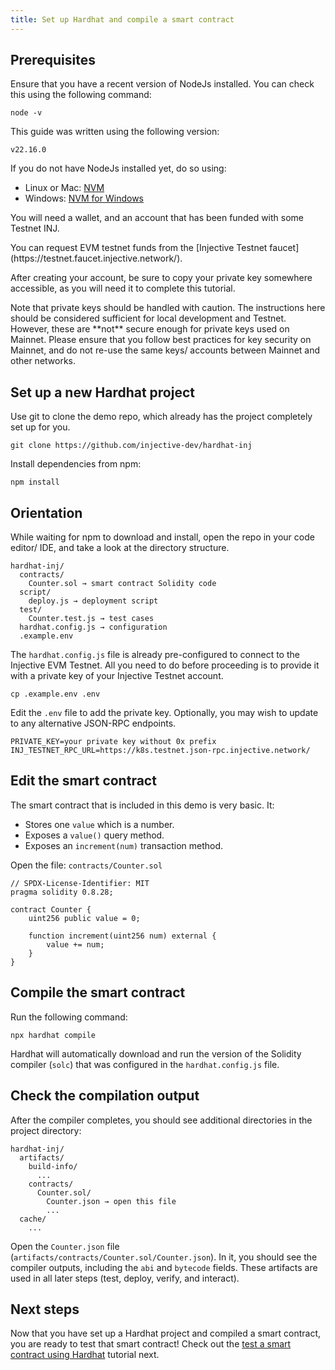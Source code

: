```yaml
---
title: Set up Hardhat and compile a smart contract
---
```


## Prerequisites

Ensure that you have a recent version of NodeJs installed.
You can check this using the following command:

```shell
node -v
```

This guide was written using the following version:

```text
v22.16.0
```

If you do not have NodeJs installed yet, do so using:

- Linux or Mac: [NVM](https://github.com/nvm-sh/nvm)
- Windows: [NVM for Windows](https://github.com/coreybutler/nvm-windows)

You will need a wallet, and an account that has been funded with some Testnet INJ.

<Callout icon="info" color="#07C1FF" iconType="regular">
You can request EVM testnet funds from the [Injective Testnet faucet](https://testnet.faucet.injective.network/).
</Callout>

After creating your account, be sure to copy your private key somewhere accessible, as you will need it to complete this tutorial.

<Callout icon="info" color="#07C1FF" iconType="regular">
Note that private keys should be handled with caution.
The instructions here should be considered sufficient for local development and Testnet.
However, these are **not** secure enough for private keys used on Mainnet.
Please ensure that you follow best practices for key security on Mainnet, and do not re-use the same keys/ accounts between Mainnet and other networks.
</Callout>

## Set up a new Hardhat project

Use git to clone the demo repo, which already has the project completely set up for you.

```shell
git clone https://github.com/injective-dev/hardhat-inj
```

Install dependencies from npm:

```shell
npm install
```

## Orientation

While waiting for npm to download and install, open the repo in your code editor/ IDE, and take a look at the directory structure.

```text
hardhat-inj/
  contracts/
    Counter.sol → smart contract Solidity code
  script/
    deploy.js → deployment script
  test/
    Counter.test.js → test cases
  hardhat.config.js → configuration
  .example.env
```

The `hardhat.config.js` file is already pre-configured to connect to the Injective EVM Testnet.
All you need to do before proceeding is to provide it with a private key of your Injective Testnet account.

```shell
cp .example.env .env
```

Edit the `.env` file to add the private key.
Optionally, you may wish to update to any alternative JSON-RPC endpoints.

```shell
PRIVATE_KEY=your private key without 0x prefix
INJ_TESTNET_RPC_URL=https://k8s.testnet.json-rpc.injective.network/

```

## Edit the smart contract

The smart contract that is included in this demo is very basic. It:

- Stores one `value` which is a number.
- Exposes a `value()` query method.
- Exposes an `increment(num)` transaction method.

Open the file: `contracts/Counter.sol`

```solidity
// SPDX-License-Identifier: MIT
pragma solidity 0.8.28;

contract Counter {
    uint256 public value = 0;

    function increment(uint256 num) external {
        value += num;
    }
}

```

## Compile the smart contract

Run the following command:

```shell
npx hardhat compile
```

Hardhat will automatically download and run the version of the Solidity compiler (`solc`) that was configured in the `hardhat.config.js` file.

## Check the compilation output

After the compiler completes, you should see additional directories in the project directory:

```text
hardhat-inj/
  artifacts/
    build-info/
      ...
    contracts/
      Counter.sol/
        Counter.json → open this file
        ...
  cache/
    ...
```

Open the `Counter.json` file (`artifacts/contracts/Counter.sol/Counter.json`).
In it, you should see the compiler outputs, including the `abi` and `bytecode` fields.
These artifacts are used in all later steps (test, deploy, verify, and interact).

## Next steps

Now that you have set up a Hardhat project and compiled a smart contract, you are ready to test that smart contract!
Check out the [test a smart contract using Hardhat](./test-hardhat.md) tutorial next.
